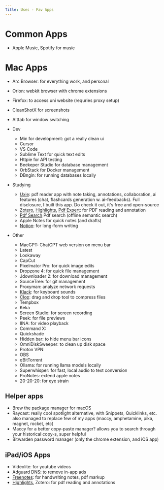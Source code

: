 ```yaml
---
Title: Uses - Fav Apps
---
```


# Common Apps

- Apple Music, Spotify for music

# Mac Apps

- Arc Browser: for everything work, and personal
- Orion: webkit browser with chrome extensions
- Firefox: to access uni website (requries proxy setup)
- CleanShotX for screenshots
- Alttab for window switching

- Dev

  - Min for development: got a really clean ui
  - Cursor
  - VS Code
  - Sublime Text for quick text edits
  - Httpie for API testing
  - Beekeper Studio for database management
  - OrbStack for Docker management
  - DBngin: for running databases locally

- Studying

  - [Uxie](https://uxie.vercel.app): pdf reader app with note taking, annotations, collaboration, ai features (chat, flashcards generation w. ai-feedbacks). Full disclosure, I built this app. Do check it out, it's free and open-source
  - [Zotero](https://www.zotero.org/), [Highlights](https://highlightsapp.net/), [Pdf Expert](https://pdfexpert.com/): for PDF reading and annotation
  - [Pdf Search](https://pdfsearch.app/) Pdf search (offline semantic search)
  - Apple Notes for quick notes (and drafts)
  - [Notion](https://www.notion.so/): for long-form writing

- Other
  - MacGPT: ChatGPT web version on menu bar
  - Latest
  - Lookaway
  - CapCut
  - Pixelmator Pro: for quick image edits
  - Dropzone 4: for quick file management
  - Jdownloader 2: for download management
  - SourceTree: for git management
  - Proxyman: analyze network requests
  - [Klack](https://tryklack.com/): for keyboard sounds
  - [Clop](https://github.com/FuzzyIdeas/Clop): drag and drop tool to compress files
  - Tempbox
  - Keka
  - Screen Studio: for screen recording
  - Peek: for file previews
  - IINA: for video playback
  - Command X:
  - Quickshade
  - Hidden bar: to hide menu bar icons
  - OmniDiskSweeper: to clean up disk space
  - Proton VPN
  - OBS
  - qBitTorrent
  - Ollama: for running llama models locally
  - Superwhisper: for fast, local audio to text conversion
  - ProNotes: extend apple notes
  - 20-20-20: for eye strain

## Helper apps

- Brew the package manager for macOS
- Raycast: really cool spotlight alternative, with Snippets, Quicklinks, etc. also managed to replace few of my apps (maccy, amphetamine, pika, magnet, rocket, etc)
- Maccy for a better copy-paste manager? allows you to search through your historical copy-s, super helpful
- Bitwarden password manager (only the chrome extension, and iOS app)

## iPad/iOS Apps

- Videolite: for youtube videos
- Adguard DNS: to remove in-app ads
- [Freenotes](https://apps.apple.com/in/app/freenotes-note-taking/id6464237904): for handwriting notes, pdf markup
- [Highlights](https://highlightsapp.net/), Zotero: for pdf reading and annotations
